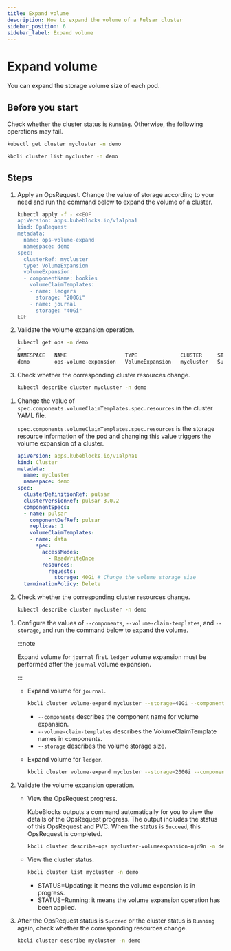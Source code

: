 ```yaml
---
title: Expand volume
description: How to expand the volume of a Pulsar cluster
sidebar_position: 6
sidebar_label: Expand volume
---
```



# Expand volume

You can expand the storage volume size of each pod.

## Before you start

Check whether the cluster status is `Running`. Otherwise, the following operations may fail.

<Tabs>

<TabItem value="kubectl" label="kubectl" default>

```bash
kubectl get cluster mycluster -n demo
```

</TabItem>

<TabItem value="kbcli" label="kbcli">

```bash
kbcli cluster list mycluster -n demo
```

</TabItem>

</Tabs>

## Steps

<Tabs>

<TabItem value="OpsRequest" label="OpsRequest" default>

1. Apply an OpsRequest. Change the value of storage according to your need and run the command below to expand the volume of a cluster.

   ```bash
   kubectl apply -f - <<EOF
   apiVersion: apps.kubeblocks.io/v1alpha1
   kind: OpsRequest
   metadata:
     name: ops-volume-expand
     namespace: demo
   spec:
     clusterRef: mycluster
     type: VolumeExpansion
     volumeExpansion:
     - componentName: bookies
       volumeClaimTemplates:
       - name: ledgers
         storage: "200Gi"
       - name: journal
         storage: "40Gi"
   EOF
   ```

2. Validate the volume expansion operation.

   ```bash
   kubectl get ops -n demo
   >
   NAMESPACE   NAME                   TYPE              CLUSTER     STATUS    PROGRESS   AGE
   demo        ops-volume-expansion   VolumeExpansion   mycluster   Succeed   3/3        6m
   ```

3. Check whether the corresponding cluster resources change.

    ```bash
    kubectl describe cluster mycluster -n demo
    ```

</TabItem>

<TabItem value="Edit cluster YAML file" label="Edit cluster YAML file">

1. Change the value of `spec.components.volumeClaimTemplates.spec.resources` in the cluster YAML file.

   `spec.components.volumeClaimTemplates.spec.resources` is the storage resource information of the pod and changing this value triggers the volume expansion of a cluster.

   ```yaml
   apiVersion: apps.kubeblocks.io/v1alpha1
   kind: Cluster
   metadata:
     name: mycluster
     namespace: demo
   spec:
     clusterDefinitionRef: pulsar
     clusterVersionRef: pulsar-3.0.2
     componentSpecs:
     - name: pulsar
       componentDefRef: pulsar
       replicas: 1
       volumeClaimTemplates:
       - name: data
         spec:
           accessModes:
             - ReadWriteOnce
           resources:
             requests:
               storage: 40Gi # Change the volume storage size
     terminationPolicy: Delete
   ```

2. Check whether the corresponding cluster resources change.

    ```bash
    kubectl describe cluster mycluster -n demo
    ```

</TabItem>

<TabItem value="kbcli" label="kbcli">

1. Configure the values of `--components`, `--volume-claim-templates`, and `--storage`, and run the command below to expand the volume.

    :::note

    Expand volume for `journal` first. `ledger` volume expansion must be performed after the `journal` volume expansion.

    :::

    - Expand volume for `journal`.

      ```bash
      kbcli cluster volume-expand mycluster --storage=40Gi --components=bookies -t journal -n demo
      ```

      - `--components` describes the component name for volume expansion.
      - `--volume-claim-templates` describes the VolumeClaimTemplate names in components.
      - `--storage` describes the volume storage size.

    - Expand volume for `ledger`.

      ```bash
      kbcli cluster volume-expand mycluster --storage=200Gi --components=bookies -t ledgers -n demo
      ```

2. Validate the volume expansion operation.

    - View the OpsRequest progress.

      KubeBlocks outputs a command automatically for you to view the details of the OpsRequest progress. The output includes the status of this OpsRequest and PVC. When the status is `Succeed`, this OpsRequest is completed.

      ```bash
      kbcli cluster describe-ops mycluster-volumeexpansion-njd9n -n demo
      ```

    - View the cluster status.

      ```bash
      kbcli cluster list mycluster -n demo
      ```

      * STATUS=Updating: it means the volume expansion is in progress.
      * STATUS=Running: it means the volume expansion operation has been applied.

3. After the OpsRequest status is `Succeed` or the cluster status is `Running` again, check whether the corresponding resources change.

    ```bash
    kbcli cluster describe mycluster -n demo
    ```

</TabItem>

</Tabs>
